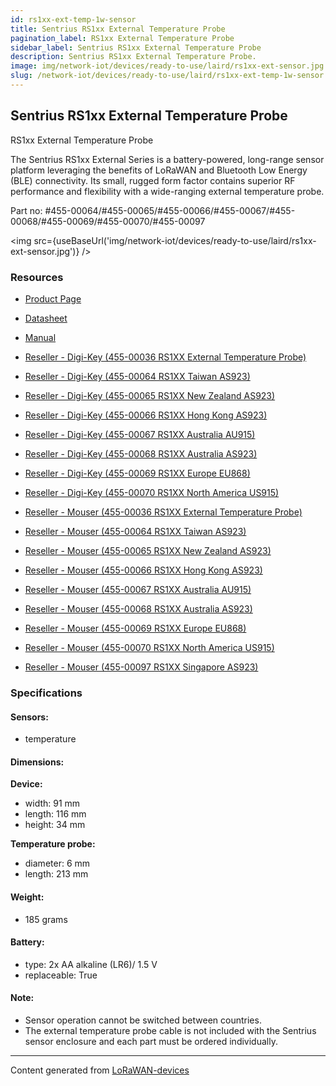 ```yaml
---
id: rs1xx-ext-temp-1w-sensor
title: Sentrius RS1xx External Temperature Probe
pagination_label: RS1xx External Temperature Probe
sidebar_label: Sentrius RS1xx External Temperature Probe
description: Sentrius RS1xx External Temperature Probe.
image: img/network-iot/devices/ready-to-use/laird/rs1xx-ext-sensor.jpg
slug: /network-iot/devices/ready-to-use/laird/rs1xx-ext-temp-1w-sensor
---
```



<LegacyContentBanner />

## Sentrius RS1xx External Temperature Probe

RS1xx External Temperature Probe

The Sentrius RS1xx External Series is a battery-powered, long-range sensor platform leveraging the
benefits of LoRaWAN and Bluetooth Low Energy (BLE) connectivity. Its small, rugged form factor
contains superior RF performance and flexibility with a wide-ranging external temperature probe.

Part no: #455-00064/#455-00065/#455-00066/#455-00067/#455-00068/#455-00069/#455-00070/#455-00097

<img src={useBaseUrl('img/network-iot/devices/ready-to-use/laird/rs1xx-ext-sensor.jpg')} />

### Resources

- [Product Page](https://www.lairdconnect.com/iot-devices/lorawan-iot-devices/sentrius-rs1xx-lora-enabled-sensors)
- [Datasheet](https://www.lairdconnect.com/node/11142)
- [Manual](https://www.lairdconnect.com/node/11151)

- [Reseller - Digi-Key (455-00036 RS1XX External Temperature Probe)](https://www.digikey.com/en/products/detail/laird-connectivity-inc/455-00036/10639026)
- [Reseller - Digi-Key (455-00064 RS1XX Taiwan AS923)](https://www.digikey.com/en/products/detail/laird-connectivity-inc/455-00064/10639016?s=N4IgTCBcDaICwFYEFoAM6BscQF0C%2BQA)
- [Reseller - Digi-Key (455-00065 RS1XX New Zealand AS923)](https://www.digikey.com/en/products/detail/laird-connectivity-inc/455-00065/10639017?s=N4IgTCBcDaICwFYEFoAM6BsCQF0C%2BQA)
- [Reseller - Digi-Key (455-00066 RS1XX Hong Kong AS923)](https://www.digikey.com/en/products/detail/laird-connectivity-inc/455-00066/10639015?s=N4IgTCBcDaICwFYEFoAM6BsGQF0C%2BQA)
- [Reseller - Digi-Key (455-00067 RS1XX Australia AU915)](https://www.digikey.com/en/products/detail/laird-connectivity-inc/455-00067/10639012?s=N4IgTCBcDaICwFYEFoAM6BsB2EBdAvkA)
- [Reseller - Digi-Key (455-00068 RS1XX Australia AS923)](https://www.digikey.com/en/products/detail/laird-connectivity-inc/455-00068/10639019?s=N4IgTCBcDaICwFYEFoAM6BsAOEBdAvkA)
- [Reseller - Digi-Key (455-00069 RS1XX Europe EU868)](https://www.digikey.com/en/products/detail/laird-connectivity-inc/455-00069/10639020?s=N4IgTCBcDaICwFYEFoAM6BsBOEBdAvkA)
- [Reseller - Digi-Key (455-00070 RS1XX North America US915)](https://www.digikey.com/en/products/detail/laird-connectivity-inc/455-00070/10639014?s=N4IgTCBcDaICwFYEFoAM6DsqQF0C%2BQA)

- [Reseller - Mouser (455-00036 RS1XX External Temperature Probe)](https://www.mouser.com/ProductDetail/Laird-Connectivity/455-00036?qs=BJlw7L4Cy7%2FCpdoOZjaWBw%3D%3D)
- [Reseller - Mouser (455-00064 RS1XX Taiwan AS923)](https://www.mouser.com/ProductDetail/Laird-Connectivity/455-00064?qs=%2Fha2pyFaduiVPYR7juSnK%2Fs3kMTPbvR5t7EtThrSWfQziE16HokG0w%3D%3D)
- [Reseller - Mouser (455-00065 RS1XX New Zealand AS923)](https://www.mouser.com/ProductDetail/Laird-Connectivity/455-00065?qs=%2Fha2pyFaduiVPYR7juSnK7AoEAY9Gb1zVqqKyBhCff9VwIfiRBR2bw%3D%3D)
- [Reseller - Mouser (455-00066 RS1XX Hong Kong AS923)](https://www.mouser.com/ProductDetail/Laird-Connectivity/455-00066?qs=%2Fha2pyFaduiVPYR7juSnK5hx9Xz%2F3qlXzfgFUvpyMasvkh%252BC0yiLHw%3D%3D)
- [Reseller - Mouser (455-00067 RS1XX Australia AU915)](https://www.mouser.com/ProductDetail/Laird-Connectivity/455-00067?qs=%2Fha2pyFaduiVPYR7juSnKyvINsVSrtl1q7t9skaNlR4zoIJjGv0R5g%3D%3D)
- [Reseller - Mouser (455-00068 RS1XX Australia AS923)](https://www.mouser.com/ProductDetail/Laird-Connectivity/455-00068?qs=%2Fha2pyFaduiVPYR7juSnK28NraPxTJxXBk9iQuyGx4UFcwuqCIJ5OA%3D%3D)
- [Reseller - Mouser (455-00069 RS1XX Europe EU868)](https://www.mouser.com/ProductDetail/Laird-Connectivity/455-00069?qs=%2Fha2pyFaduiVPYR7juSnKxhKN8fEuaKhTTI7qHCC8n8q5GR5faUpRg%3D%3D)
- [Reseller - Mouser (455-00070 RS1XX North America US915)](https://www.mouser.com/ProductDetail/Laird-Connectivity/455-00070?qs=%2Fha2pyFaduibvO2WQuVQr1EeKAajv6AbFp0GDHw2K7Nue1ZNsOqY2A%3D%3D)
- [Reseller - Mouser (455-00097 RS1XX Singapore AS923)](https://www.mouser.com/ProductDetail/Laird-Connectivity/455-00097?qs=W%2FMpXkg%252BdQ6vfxfEP8u7cg%3D%3D)

### Specifications

#### Sensors:

- temperature

#### Dimensions:

**Device:**

- width: 91 mm
- length: 116 mm
- height: 34 mm

**Temperature probe:**

- diameter: 6 mm
- length: 213 mm

#### Weight:

- 185 grams

#### Battery:

- type: 2x AA alkaline (LR6)/ 1.5 V
- replaceable: True

#### Note:

- Sensor operation cannot be switched between countries.
- The external temperature probe cable is not included with the Sentrius sensor enclosure and each
  part must be ordered individually.

---

Content generated from [LoRaWAN-devices](https://github.com/TheThingsNetwork/lorawan-devices)
